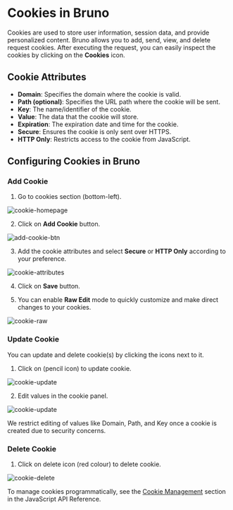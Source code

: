  
# Cookies in Bruno

Cookies are used to store user information, session data, and provide personalized content. Bruno allows you to add, send, view, and delete request cookies. After executing the request, you can easily inspect the cookies by clicking on the **Cookies** icon.

## Cookie Attributes

- **Domain**: Specifies the domain where the cookie is valid.
- **Path (optional)**: Specifies the URL path where the cookie will be sent.
- **Key**: The name/identifier of the cookie.
- **Value**: The data that the cookie will store.
- **Expiration**: The expiration date and time for the cookie.
- **Secure**: Ensures the cookie is only sent over HTTPS.
- **HTTP Only**: Restricts access to the cookie from JavaScript.

## Configuring Cookies in Bruno

### Add Cookie

1. Go to cookies section (bottom-left).

![cookie-homepage](/screenshots/send-request/res-data-and-cookie/cookies/1-cookie-homepage.webp)

2. Click on **Add Cookie** button.

![add-cookie-btn](/screenshots/send-request/res-data-and-cookie/cookies/2-add-cookie-btn.webp)

3. Add the cookie attributes and select **Secure** or **HTTP Only** according to your preference.

![cookie-attributes](/screenshots/send-request/res-data-and-cookie/cookies/3-cookie-attributes.webp)

4. Click on **Save** button.

5. You can enable **Raw Edit** mode to quickly customize and make direct changes to your cookies.

![cookie-raw](/screenshots/send-request/res-data-and-cookie/cookies/4-raw-edit.webp)

### Update Cookie

You can update and delete cookie(s) by clicking the icons next to it.

1. Click on (pencil icon) to update cookie.

![cookie-update](/screenshots/send-request/res-data-and-cookie/cookies/8-update-cookie.webp)

2. Edit values in the cookie panel.

![cookie-update](/screenshots/send-request/res-data-and-cookie/cookies/7-update-cookie.webp)

<Callout type="warning">
  We restrict editing of values like Domain, Path, and Key once a cookie is
  created due to security concerns.
</Callout>

### Delete Cookie

1. Click on delete icon (red colour) to delete cookie.

![cookie-delete](/screenshots/send-request/res-data-and-cookie/cookies/6-delete-cookie.webp)

To manage cookies programmatically, see the [Cookie Management](/testing/script/javascript-reference#cookie-management) section in the JavaScript API Reference.